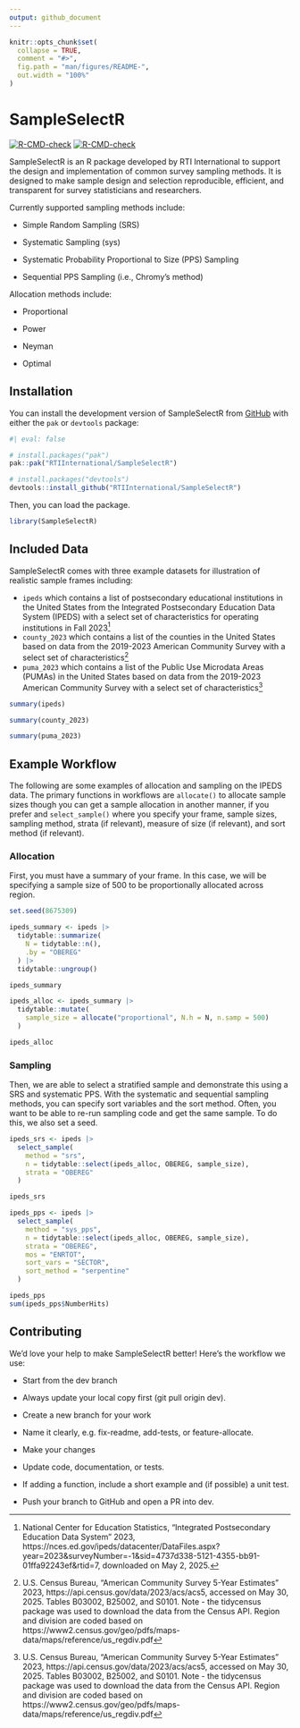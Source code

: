 ```yaml
---
output: github_document
---
```



```r
knitr::opts_chunk$set(
  collapse = TRUE,
  comment = "#>",
  fig.path = "man/figures/README-",
  out.width = "100%"
)
```


# SampleSelectR

<!-- badges: start -->
[![R-CMD-check](https://github.com/rti-international/SampleSelectR/actions/workflows/R-CMD-check.yaml/badge.svg)](https://github.com/rti-international/SampleSelectR/actions/workflows/R-CMD-check.yaml)
[![R-CMD-check](https://github.com/RTIInternational/SampleSelectR/actions/workflows/R-CMD-check.yaml/badge.svg)](https://github.com/RTIInternational/SampleSelectR/actions/workflows/R-CMD-check.yaml)
<!-- badges: end -->

SampleSelectR is an R package developed by RTI International to support the design and implementation of common survey sampling methods. It is designed to make sample design and selection reproducible, efficient, and transparent for survey statisticians and researchers.

Currently supported sampling methods include:

- Simple Random Sampling (SRS)

- Systematic Sampling (sys)

- Systematic Probability Proportional to Size (PPS) Sampling

- Sequential PPS Sampling (i.e., Chromy's method)

Allocation methods include:

- Proportional

- Power

- Neyman

- Optimal


## Installation

You can install the development version of SampleSelectR from
[GitHub](https://github.com/rti-international/SampleSelectR) with either the `pak` or `devtools` package:

```r
#| eval: false

# install.packages("pak")
pak::pak("RTIInternational/SampleSelectR")

# install.packages("devtools")
devtools::install_github("RTIInternational/SampleSelectR")
```

Then, you can load the package.

```r
library(SampleSelectR)
```

## Included Data

SampleSelectR comes with three example datasets for illustration of realistic sample frames including:

- `ipeds` which contains a list of postsecondary educational institutions in the United States from the Integrated Postsecondary Education Data System (IPEDS) with a select set of characteristics for operating institutions in Fall 2023^[National Center for Education Statistics, "Integrated Postsecondary Education Data System " 2023, https://nces.ed.gov/ipeds/datacenter/DataFiles.aspx?year=2023&surveyNumber=-1&sid=4737d338-5121-4355-bb91-01ffa92243ef&rtid=7, downloaded on May 2, 2025.]
- `county_2023` which contains a list of the counties in the United States based on data from the 2019-2023 American Community Survey with a select set of characteristics^[U.S. Census Bureau, "American Community Survey 5-Year Estimates" 2023, https://api.census.gov/data/2023/acs/acs5, accessed on May 30, 2025. Tables B03002, B25002, and S0101. Note - the tidycensus package was used to download the data from the Census API. Region and division are coded based on https://www2.census.gov/geo/pdfs/maps-data/maps/reference/us_regdiv.pdf]
- `puma_2023` which contains a list of the Public Use Microdata Areas (PUMAs) in the United States based on data from the 2019-2023 American Community Survey with a select set of characteristics^[U.S. Census Bureau, "American Community Survey 5-Year Estimates" 2023, https://api.census.gov/data/2023/acs/acs5, accessed on May 30, 2025. Tables B03002, B25002, and S0101. Note - the tidycensus package was used to download the data from the Census API. Region and division are coded based on https://www2.census.gov/geo/pdfs/maps-data/maps/reference/us_regdiv.pdf]


```r
summary(ipeds)

summary(county_2023)

summary(puma_2023)
```

## Example Workflow

The following are some examples of allocation and sampling on the IPEDS data. The primary functions in workflows are `allocate()` to allocate sample sizes though you can get a sample allocation in another manner, if you prefer and `select_sample()` where you specify your frame, sample sizes, sampling method, strata (if relevant), measure of size (if relevant), and sort method (if relevant).

### Allocation

First, you must have a summary of your frame. In this case, we will be specifying a sample size of 500 to be proportionally allocated across region.

```r
set.seed(8675309)

ipeds_summary <- ipeds |>
  tidytable::summarize(
    N = tidytable::n(),
    .by = "OBEREG"
  ) |>
  tidytable::ungroup()

ipeds_summary

ipeds_alloc <- ipeds_summary |>
  tidytable::mutate(
    sample_size = allocate("proportional", N.h = N, n.samp = 500)
  )

ipeds_alloc
```

### Sampling

Then, we are able to select a stratified sample and demonstrate this using a SRS and systematic PPS. With the systematic and sequential sampling methods, you can specify sort variables and the sort method. Often, you want to be able to re-run sampling code and get the same sample. To do this, we also set a seed.

```r
ipeds_srs <- ipeds |>
  select_sample(
    method = "srs",
    n = tidytable::select(ipeds_alloc, OBEREG, sample_size),
    strata = "OBEREG"
  )

ipeds_srs
```


```r
ipeds_pps <- ipeds |>
  select_sample(
    method = "sys_pps",
    n = tidytable::select(ipeds_alloc, OBEREG, sample_size),
    strata = "OBEREG",
    mos = "ENRTOT",
    sort_vars = "SECTOR",
    sort_method = "serpentine"
  )

ipeds_pps
sum(ipeds_pps$NumberHits)
```


## Contributing

We’d love your help to make SampleSelectR better! Here’s the workflow we use:

- Start from the dev branch

- Always update your local copy first (git pull origin dev).

- Create a new branch for your work

- Name it clearly, e.g. fix-readme, add-tests, or feature-allocate.

- Make your changes

- Update code, documentation, or tests.

- If adding a function, include a short example and (if possible) a unit test.

- Push your branch to GitHub and open a PR into dev.
